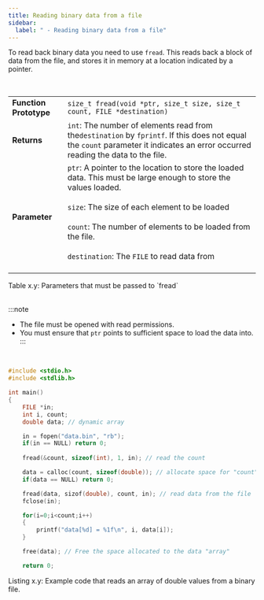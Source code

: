 ```yaml
---
title: Reading binary data from a file
sidebar:
  label: " - Reading binary data from a file"
---
```


To read back binary data you need to use `fread`. This reads back a block of data from the file, and stores it in memory at a location indicated by a pointer.


<br/>
<a id="TableFread"></a>

|   |   |
|---|---|
| **Function Prototype** | `size_t fread(void *ptr, size_t size, size_t count, FILE *destination)` |
| **Returns** | `int`: The number of elements read from the`destination` by `fprintf`. If this does not equal the `count` parameter it indicates an error occurred reading the data to the file. |
| **Parameter** | `ptr`: A pointer to the location to store the loaded data. This must be large enough to store the values loaded.<br/><br/>`size`: The size of each element to be loaded<br/><br/>`count`: The number of elements to be loaded from the file.<br/><br/>`destination`: The `FILE` to read data from<br/><br/>|

<div class="caption"><span class="caption-figure-nbr">Table x.y: </span>Parameters that must be passed to `fread`</div><br/>

:::note
- The file must be opened with read permissions. 
- You must ensure that `ptr` points to sufficient space to load the data into.
:::

<br/>
<a id="ListingFread"></a>

```c
#include <stdio.h>
#include <stdlib.h>

int main() 
{
    FILE *in;
    int i, count;
    double data; // dynamic array

    in = fopen("data.bin", "rb");
    if(in == NULL) return 0;
    
    fread(&count, sizeof(int), 1, in); // read the count

    data = calloc(count, sizeof(double)); // allocate space for "count" doubles
    if(data == NULL) return 0;

    fread(data, sizof(double), count, in); // read data from the file
    fclose(in);

    for(i=0;i<count;i++) 
    {
        printf("data[%d] = %1f\n", i, data[i]);
    }

    free(data); // Free the space allocated to the data "array"

    return 0;
```
<div class="caption"><span class="caption-figure-nbr">Listing x.y: </span>Example code that reads an array of double values from a binary file.</div>